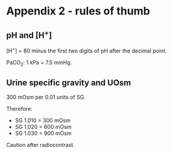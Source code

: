 # Appendix 2 - rules of thumb {#app2}

## pH and [H^+^]

[H^+^] = 80 minus the first two digits of pH after the decimal point.  

PaCO~2~: 1 kPa = 7.5 mmHg.  

## Urine specific gravity and UOsm  

300 mOsm per 0.01 units of SG.    

Therefore:  

- SG 1.010 = 300 mOsm
- SG 1.020 = 600 mOsm
- SG 1.030 = 900 mOsm

Caution after radiocontrast.  